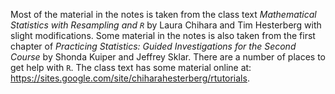 

Most of the material in the notes is taken from the class text _Mathematical Statistics with Resampling and `R`_ by Laura Chihara and Tim Hesterberg with slight modifications.  Some material in the notes is also taken from the first chapter of _Practicing Statistics: Guided Investigations for the Second Course_ by Shonda Kuiper and Jeffrey Sklar.  There are a number of places to get help with `R`.  The class text has some material online at: [https://sites.google.com/site/chiharahesterberg/rtutorials](https://sites.google.com/site/chiharahesterberg/rtutorials).  
